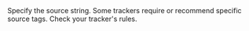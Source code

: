 <ParamField query="--source, -s" type="string">
  Specify the source string.
  <Info>
    Some trackers require or recommend specific source tags. Check your tracker's rules.
  </Info>
</ParamField>
